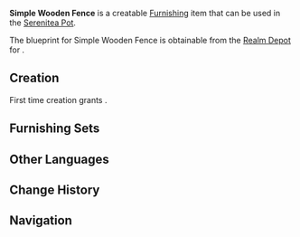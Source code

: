 {{Furnishing Infobox
|id             = 374107
|image          = Item Simple Wooden Fence.png
|category       = Outdoor Furnishing
|subcategory    = Fence
|rarity         = 2
|adeptal_energy = 30
|load           = 35
|reduced_load   = 24
|description    = A fence that emphasizes setup convenience, and can just about block the path of a large beast.<br />However, these fences are made of rather light wood, which can be plucked out of the ground and used as a staff in a real pinch - something that probably counts as a secondary form of deterrence...
|blueprint      = [[Realm Depot]]
}}
'''Simple Wooden Fence''' is a creatable [[Furnishing]] item that can be used in the [[Serenitea Pot]].

The blueprint for Simple Wooden Fence is obtainable from the [[Realm Depot]] for {{Item|Realm Currency|24|x=80}}.

==Creation==
First time creation grants {{Item|Trust|24|x=30}}.
{{Recipe
|type = Creation
|time = 12h
|Fir Wood = 4
|sort = Fir Wood
}}

==Furnishing Sets==
{{Craft Usage}}

==Other Languages==
{{Other Languages|default_hidden = 1
|en      = Simple Wooden Fence
|zhs     = 简易木制围栏
|zhs_rm  = Jiǎnyì Mùzhì Wéilán
|zht     = 簡易木製圍欄
|zht_rm  = Jiǎnyì Mùzhì Wéilán
|ja      = シンプルな木製柵
|ja_rm   = Shinpuru na Mokusei Saku
|ko      = 심플한 나무 울타리
|ko_rm   = 
|es      = Valla simple de madera
|fr      = Clôture en bois simple
|ru      = Простой деревянный забор
|th      = รั้วไม้แบบเรียบง่าย
|th_rm   = 
|vi      = Hàng Rào Gỗ Giản Dị
|de      = Einfacher Holzzaun
|id      = Pagar Kayu Sederhana
|pt      = Cerca Simples de Madeira
}}

==Change History==
{{Change History|1.6}}

==Navigation==
{{Furnishing Navbox/Exterior|Outdoor Furnishing}}